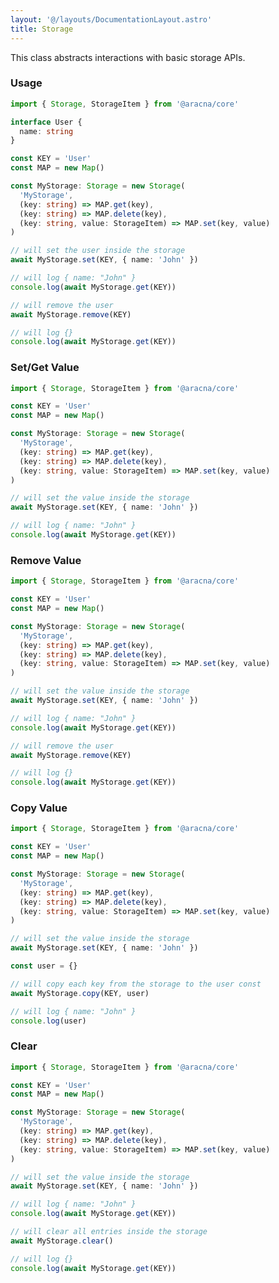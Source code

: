 ```yaml
---
layout: '@/layouts/DocumentationLayout.astro'
title: Storage
---
```


This class abstracts interactions with basic storage APIs.

### Usage

```ts
import { Storage, StorageItem } from '@aracna/core'

interface User {
  name: string
}

const KEY = 'User'
const MAP = new Map()

const MyStorage: Storage = new Storage(
  'MyStorage',
  (key: string) => MAP.get(key),
  (key: string) => MAP.delete(key),
  (key: string, value: StorageItem) => MAP.set(key, value)
)

// will set the user inside the storage
await MyStorage.set(KEY, { name: 'John' })

// will log { name: "John" }
console.log(await MyStorage.get(KEY))

// will remove the user
await MyStorage.remove(KEY)

// will log {}
console.log(await MyStorage.get(KEY))
```

### Set/Get Value

```ts
import { Storage, StorageItem } from '@aracna/core'

const KEY = 'User'
const MAP = new Map()

const MyStorage: Storage = new Storage(
  'MyStorage',
  (key: string) => MAP.get(key),
  (key: string) => MAP.delete(key),
  (key: string, value: StorageItem) => MAP.set(key, value)
)

// will set the value inside the storage
await MyStorage.set(KEY, { name: 'John' })

// will log { name: "John" }
console.log(await MyStorage.get(KEY))
```

### Remove Value

```ts
import { Storage, StorageItem } from '@aracna/core'

const KEY = 'User'
const MAP = new Map()

const MyStorage: Storage = new Storage(
  'MyStorage',
  (key: string) => MAP.get(key),
  (key: string) => MAP.delete(key),
  (key: string, value: StorageItem) => MAP.set(key, value)
)

// will set the value inside the storage
await MyStorage.set(KEY, { name: 'John' })

// will log { name: "John" }
console.log(await MyStorage.get(KEY))

// will remove the user
await MyStorage.remove(KEY)

// will log {}
console.log(await MyStorage.get(KEY))
```

### Copy Value

```ts
import { Storage, StorageItem } from '@aracna/core'

const KEY = 'User'
const MAP = new Map()

const MyStorage: Storage = new Storage(
  'MyStorage',
  (key: string) => MAP.get(key),
  (key: string) => MAP.delete(key),
  (key: string, value: StorageItem) => MAP.set(key, value)
)

// will set the value inside the storage
await MyStorage.set(KEY, { name: 'John' })

const user = {}

// will copy each key from the storage to the user const
await MyStorage.copy(KEY, user)

// will log { name: "John" }
console.log(user)
```

### Clear

```ts
import { Storage, StorageItem } from '@aracna/core'

const KEY = 'User'
const MAP = new Map()

const MyStorage: Storage = new Storage(
  'MyStorage',
  (key: string) => MAP.get(key),
  (key: string) => MAP.delete(key),
  (key: string, value: StorageItem) => MAP.set(key, value)
)

// will set the value inside the storage
await MyStorage.set(KEY, { name: 'John' })

// will log { name: "John" }
console.log(await MyStorage.get(KEY))

// will clear all entries inside the storage
await MyStorage.clear()

// will log {}
console.log(await MyStorage.get(KEY))
```
